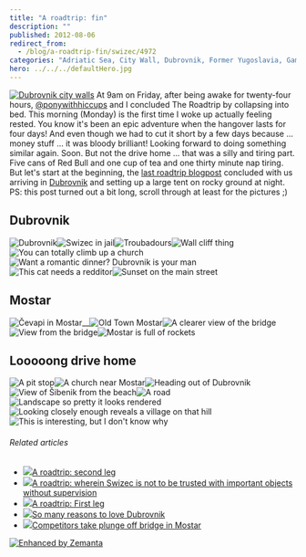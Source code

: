 ```yaml
---
title: "A roadtrip: fin"
description: ""
published: 2012-08-06
redirect_from:
  - /blog/a-roadtrip-fin/swizec/4972
categories: "Adriatic Sea, City Wall, Dubrovnik, Former Yugoslavia, Game of Thrones, Mostar, Red Bull, Roadtrip, Travel + Events"
hero: ../../../defaultHero.jpg
---
```


[![Dubrovnik city walls](http://swizec.com/blog/wp-content/uploads/2012/08/dubrovnik-panorama2mini.jpg "Dubrovnik city walls")](http://swizec.com/blog/wp-content/uploads/2012/08/dubrovnik-panorama2mini.jpg) At 9am on Friday, after being awake for twenty-four hours, [@ponywithhiccups](http://twitter.com/ponywithhiccups) and I concluded The Roadtrip by collapsing into bed. This morning (Monday) is the first time I woke up actually feeling rested. You know it's been an epic adventure when the hangover lasts for four days! And even though we had to cut it short by a few days because ... money stuff ... it was bloody brilliant! Looking forward to doing something similar again. Soon. But not the drive home ... that was a silly and tiring part. Five cans of Red Bull and one cup of tea and one thirty minute nap tiring. But let's start at the beginning, the [last roadtrip blogpost](http://swizec.com/blog/a-roadtrip-second-leg/swizec/4953 "A roadtrip: second leg") concluded with us arriving in [Dubrovnik](http://whc.unesco.org/en/list/95 "Old City of Dubrovnik") and setting up a large tent on rocky ground at night. PS: this post turned out a bit long, scroll through at least for the pictures ;)

## Dubrovnik

![Dubrovnik](http://swizec.com/blog/wp-content/uploads/2012/08/IMG_1932-1024x768.jpg "Dubrovnik")![]()![]()![Swizec in jail](http://swizec.com/blog/wp-content/uploads/2012/08/IMG_1947-768x1024.jpg "Swizec in jail")![]()![]()![Troubadours](http://swizec.com/blog/wp-content/uploads/2012/08/photo-11-e1344249171498-1024x764.jpg "Troubadours")![Wall cliff thing](http://swizec.com/blog/wp-content/uploads/2012/08/photo-21-e1344249234790-764x1024.jpg "Wall cliff thing")![You can totally climb up a church](http://swizec.com/blog/wp-content/uploads/2012/08/IMG_1954-768x1024.jpg "You can totally climb up a church")![Want a romantic dinner? Dubrovnik is your man](http://swizec.com/blog/wp-content/uploads/2012/08/IMG_1978-1024x768.jpg "Want a romantic dinner? Dubrovnik is your man")![This cat needs a redditor](http://swizec.com/blog/wp-content/uploads/2012/08/IMG_2003-1024x768.jpg "This cat needs a redditor")![Sunset on the main street](http://swizec.com/blog/wp-content/uploads/2012/08/photo2-e1344249415170-764x1024.jpg "Sunset on the main street")

##

## Mostar

![Čevapi in Mostar](http://distilleryimage8.instagram.com/1ecf8b18dd2111e19d0322000a1d02f2_7.jpg "Čevapi in Mostar")\_\_![]()![Old Town Mostar](http://swizec.com/blog/wp-content/uploads/2012/08/photo1-1024x764.jpg "Old Town Mostar")![A clearer view of the bridge](http://swizec.com/blog/wp-content/uploads/2012/08/photo-1-1024x764.jpg "A clearer view of the bridge")![View from the bridge](http://swizec.com/blog/wp-content/uploads/2012/08/photo-2-1024x764.jpg "View from the bridge")![Mostar is full of rockets](http://swizec.com/blog/wp-content/uploads/2012/08/IMG_2050-1024x768.jpg "Mostar is full of rockets")

##

## Looooong drive home

![A pit stop](http://swizec.com/blog/wp-content/uploads/2012/08/202505_10150999892841267_1541795793_o-1024x256.jpg "A pit stop")![A church near Mostar](http://swizec.com/blog/wp-content/uploads/2012/08/IMG_1650-1024x768.jpg "A church near Mostar")![]()![]()![Heading out of Dubrovnik](http://swizec.com/blog/wp-content/uploads/2012/08/IMG_2028-1024x768.jpg "Heading out of Dubrovnik")![View of Šibenik from the beach](http://swizec.com/blog/wp-content/uploads/2012/08/photo-e1344104367841-1024x764.jpg "View of Šibenik from the beach")![A road](http://swizec.com/blog/wp-content/uploads/2012/08/IMG_1652-1024x768.jpg "A road")![Landscape so pretty it looks rendered](http://swizec.com/blog/wp-content/uploads/2012/08/IMG_1813-1024x768.jpg "Landscape so pretty it looks rendered")![Looking closely enough reveals a village on that hill](http://swizec.com/blog/wp-content/uploads/2012/08/IMG_1821-1024x768.jpg "Looking closely enough reveals a village on that hill")![This is interesting, but I don't know why](http://swizec.com/blog/wp-content/uploads/2012/08/IMG_1854-1024x768.jpg "This is interesting, but I don't know why")

###### Related articles

- [![](http://i.zemanta.com/103729212_80_80.jpg)](http://swizec.com/blog/a-roadtrip-second-leg/swizec/4953)[A roadtrip: second leg](http://swizec.com/blog/a-roadtrip-second-leg/swizec/4953)
- [![](http://i.zemanta.com/103324153_80_80.jpg)](http://swizec.com/blog/a-roadtrip-wherein-swizec-is-not-to-be-trusted-with-important-objects-without-supervision/swizec/4923)[A roadtrip: wherein Swizec is not to be trusted with important objects without supervision](http://swizec.com/blog/a-roadtrip-wherein-swizec-is-not-to-be-trusted-with-important-objects-without-supervision/swizec/4923)
- [![](http://i.zemanta.com/103068899_80_80.jpg)](http://swizec.com/blog/a-roadtrip-first-leg/swizec/4906)[A roadtrip: First leg](http://swizec.com/blog/a-roadtrip-first-leg/swizec/4906)
- [![](http://i.zemanta.com/94176601_80_80.jpg)](http://sebasilver.wordpress.com/2012/06/13/so-many-reasons-to-love-dubrovnik/)[So many reasons to love Dubrovnik](http://sebasilver.wordpress.com/2012/06/13/so-many-reasons-to-love-dubrovnik/)
- [![](http://i.zemanta.com/103666117_80_80.jpg)](http://photoblog.nbcnews.com/_news/2012/07/30/13026636-competitors-take-plunge-off-bridge-in-mostar)[Competitors take plunge off bridge in Mostar](http://photoblog.nbcnews.com/_news/2012/07/30/13026636-competitors-take-plunge-off-bridge-in-mostar)

[![Enhanced by Zemanta](http://img.zemanta.com/zemified_e.png?x-id=a3a58b52-b1f1-44ac-b00b-9f84c325519a)](http://www.zemanta.com/?px "Enhanced by Zemanta")

